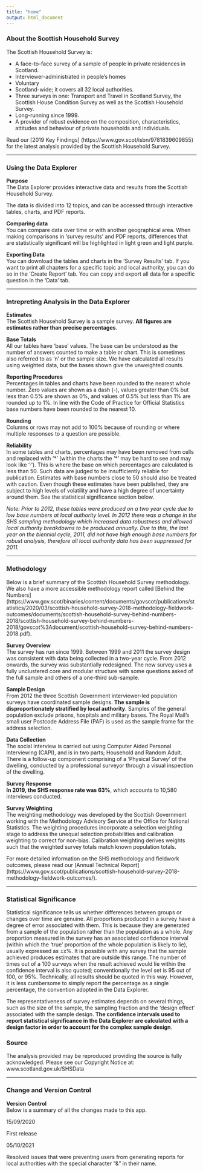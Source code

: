 ```yaml
---
title: "home"
output: html_document
---
```


### About the Scottish Household Survey

The Scottish Household Survey is:

* A face-to-face survey of a sample of people in private residences in Scotland.
* Interviewer-administrated in people's homes
* Voluntary
* Scotland-wide; it covers all 32 local authorities.
* Three surveys in one: Transport and Travel in Scotland Survey, the Scottish House Condition Survey as well as the Scottish Household Survey.
* Long-running since 1999.
* A provider of robust evidence on the composition, characteristics, attitudes and behaviour of private households and individuals. 

Read our [2019 Key Findings] (https://www.gov.scot/isbn/9781839609855) for the latest analysis provided by the Scottish Household Survey.


***

### Using the Data Explorer

**Purpose**  
The Data Explorer provides interactive data and results from the Scottish Household Survey.

The data is divided into 12 topics, and can be accessed through interactive tables, charts, and PDF reports.

**Comparing data**  
You can compare data over time or with another geographical area. When making comparisons in 'survey results' and PDF reports, differences that are statistically significant will be highlighted in light green and light purple. 

**Exporting Data**  
You can download the tables and charts in the 'Survey Results' tab. If you want to print all chapters for a specific topic and local authority, you can do so in the 'Create Report' tab. You can copy and export all data for a specific question in the  'Data' tab.

***

### Intrepreting Analysis in the Data Explorer

**Estimates**   
The Scottish Household Survey is a sample survey. **All figures are estimates rather than precise percentages**. 

**Base Totals**   
All our tables have 'base' values. The base can be understood as the number of answers counted to make a table or chart. This is sometimes also referred to as 'n' or the sample size. We have calculated all results using weighted data, but the bases shown give the unweighted counts.

**Reporting Procedures**   
Percentages in tables and charts have been rounded to the nearest whole number.  Zero values are shown as a dash (-), values greater than 0% but less than 0.5% are shown as 0%, and values of 0.5% but less than 1% are rounded up to 1%.  In line with the Code of Practice for Official Statistics base numbers have been rounded to the nearest 10.

**Rounding**  
Columns or rows may not add to 100% because of rounding or where multiple responses to a question are possible.

**Reliability**  
In some tables and charts, percentages may have been removed from cells and replaced with '\*' (within the charts the '\*' may be hard to see and may look like '·').  This is where the base on which percentages are calculated is less than 50. Such data are judged to be insufficiently reliable for publication.  Estimates with base numbers close to 50 should also be treated with caution. Even though these estimates have been published, they are subject to high levels of volatility and have a high degree of uncertainty around them.  See the statistical significance section below.


*Note: Prior to 2012, these tables were produced on a two year cycle due to low base numbers at local authority level. In 2012 there was a change in the SHS sampling methodology which increased data robustness and allowed local authority breakdowns to be produced annually. Due to this, the last year on the biennial cycle, 2011, did not have high enough base numbers for robust analysis, therefore all local authority data has been suppressed for 2011.*


***

### Methodology

Below is a brief summary of the Scottish Household Survey methodology. We also have a more accessible methodology report called [Behind the Numbers] (https://www.gov.scot/binaries/content/documents/govscot/publications/statistics/2020/03/scottish-household-survey-2018-methodology-fieldwork-outcomes/documents/scottish-household-survey-behind-numbers-2018/scottish-household-survey-behind-numbers-2018/govscot%3Adocument/scottish-household-survey-behind-numbers-2018.pdf). 

**Survey Overview**  
The survey has run since 1999. Between 1999 and 2011 the survey design was consistent with data being collected in a two-year cycle. From 2012 onwards, the survey was substantially redesigned. The new survey uses a fully unclustered core and modular structure with some questions asked of the full sample and others of a one-third sub-sample. 

**Sample Design**  
From 2012 the three Scottish Government interviewer-led population surveys have coordinated sample designs. **The sample is disproportionately stratified by local authority**. Samples of the general population exclude prisons, hospitals and military bases. The Royal Mail's small user Postcode Address File (PAF) is used as the sample frame for the address selection. 

**Data Collection**  
The social interview is carried out using Computer Aided Personal Interviewing (CAPI), and is in two parts; Household and Random Adult. There is a follow-up component comprising of a 'Physical Survey' of the dwelling, conducted by a professional surveyor through a visual inspection of the dwelling.

**Survey Response**  
**In 2019, the SHS response rate was 63%**, which accounts to 10,580 interviews conducted. 

**Survey Weighting**  
The weighting methodology was developed by the Scottish Government working with the Methodology Advisory Service at the Office for National Statistics. The weighting procedures incorporate a selection weighting stage to address the unequal selection probabilities and calibration weighting to correct for non-bias. Calibration weighting derives weights such that the weighted survey totals match known population totals. 

For more detailed information on the SHS methodology and fieldwork outcomes, please read our [Annual Technical Report] (https://www.gov.scot/publications/scottish-household-survey-2018-methodology-fieldwork-outcomes/).

***

### Statistical Significance 
Statistical significance tells us whether differences between groups or changes over  time are genuine. All proportions produced in a survey have a degree of error associated with them. This is because they are generated from a sample of the population rather than the population as a whole. Any proportion measured in the survey has an associated confidence interval (within which the 'true' proportion of the whole population is likely to lie), usually expressed as ±x%. It is possible with any survey that the sample achieved produces estimates that are outside this range. The number of times out of a 100 surveys when the result achieved would lie within the confidence interval is also quoted; conventionally the level set is 95 out of 100, or 95%. Technically, all results should be quoted in this way. However, it is less cumbersome to simply report the percentage as a single percentage, the convention adopted in the Data Explorer.

The representativeness of survey estimates depends on several things, such as the size of the sample, the sampling fraction and the 'design effect' associated with the sample design. **The confidence intervals used to report statistical significance in the Data Explorer are calculated with a design factor in order to account for the complex sample design**. 


### Source 
The analysis provided may be reproduced providing the source is fully acknowledged.  Please see our Copyright Notice at: www.scotland.gov.uk/SHSData

***

### Change and Version Control

**Version Control**  
Below is a summary of all the changes made to this app.

15/09/2020

First release

05/10/2021

Resolved issues that were preventing users from generating reports for local authorities with the special character "&" in their name. 

